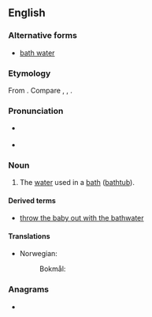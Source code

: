 {{also|bath water}}
==English==

===Alternative forms===
* [[bath water]]

===Etymology===
From {{af|en|bath|water}}. Compare {{cog|nl|badwater|t=bathwater}}, {{cog|de|Badewasser|t=bathwater}}, {{cog|sv|badvatten|t=bathwater}}.

===Pronunciation===
* {{a|UK}} {{IPA|/ˈbɑːθwɔːtə(ɹ)/|lang=en}}
* {{a|US}} {{IPA|/ˈbæθwɔtɚ/|lang=en}}

===Noun===
{{en-noun|-|s}}

# The [[water]] used in a [[bath]] ([[bathtub]]).

====Derived terms====
* [[throw the baby out with the bathwater]]

====Translations====
{{trans-top|water used in a bath}}
* Norwegian:
*: Bokmål: {{t+|nb|badevann|n}}
{{trans-mid}}
{{trans-bottom}}

===Anagrams===
* {{anagrams|en|a=aabehrttw|water bath|water-bath|waterbath}}